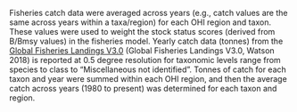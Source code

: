 Fisheries catch data were averaged across years (e.g., catch values are the same across years within a taxa/region) for each OHI region and taxon. These values were used to weight the stock status scores (derived from B/Bmsy values) in the fisheries model. Yearly catch data (tonnes) from the [Global Fisheries Landings V3.0](http://metadata.imas.utas.edu.au/geonetwork/srv/eng/metadata.show?uuid=ff1274e1-c0ab-411b-a8a2-5a12eb27f2c0) (Global Fisheries Landings V3.0, Watson 2018) is reported at 0.5 degree resolution for taxonomic levels range from species to class to "Miscellaneous not identified". Tonnes of catch for each taxon and year were summed within each OHI region, and then the average catch across years (1980 to present) was determined for each taxon and region. 